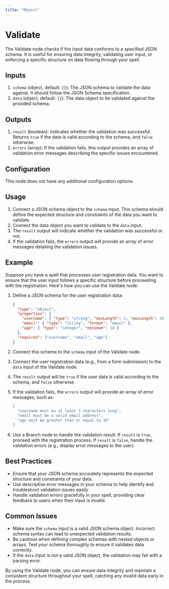 ```yaml
---
title: "Object"
---
```


# Validate

The Validate node checks if the input data conforms to a specified JSON schema. It is useful for ensuring data integrity, validating user input, or enforcing a specific structure on data flowing through your spell.

## Inputs

1. `schema` (object, default: `{}`): The JSON schema to validate the data against. It should follow the JSON Schema specification.
2. `data` (object, default: `{}`): The data object to be validated against the provided schema.

## Outputs

1. `result` (boolean): Indicates whether the validation was successful. Returns `true` if the data is valid according to the schema, and `false` otherwise.
2. `errors` (array): If the validation fails, this output provides an array of validation error messages describing the specific issues encountered.

## Configuration

This node does not have any additional configuration options.

## Usage

1. Connect a JSON schema object to the `schema` input. This schema should define the expected structure and constraints of the data you want to validate.
2. Connect the data object you want to validate to the `data` input.
3. The `result` output will indicate whether the validation was successful or not.
4. If the validation fails, the `errors` output will provide an array of error messages detailing the validation issues.

## Example

Suppose you have a spell that processes user registration data. You want to ensure that the user input follows a specific structure before proceeding with the registration. Here's how you can use the Validate node:

1. Define a JSON schema for the user registration data:
   ```json
   {
     "type": "object",
     "properties": {
       "username": { "type": "string", "minLength": 3, "maxLength": 20 },
       "email": { "type": "string", "format": "email" },
       "age": { "type": "integer", "minimum": 18 }
     },
     "required": ["username", "email", "age"]
   }
   ```

2. Connect this schema to the `schema` input of the Validate node.
3. Connect the user registration data (e.g., from a form submission) to the `data` input of the Validate node.
4. The `result` output will be `true` if the user data is valid according to the schema, and `false` otherwise.
5. If the validation fails, the `errors` output will provide an array of error messages, such as:
   ```json
   [
     "username must be at least 3 characters long",
     "email must be a valid email address",
     "age must be greater than or equal to 18"
   ]
   ```

6. Use a Branch node to handle the validation result. If `result` is `true`, proceed with the registration process. If `result` is `false`, handle the validation errors (e.g., display error messages to the user).

## Best Practices

- Ensure that your JSON schema accurately represents the expected structure and constraints of your data.
- Use descriptive error messages in your schema to help identify and troubleshoot validation issues easily.
- Handle validation errors gracefully in your spell, providing clear feedback to users when their input is invalid.

## Common Issues

- Make sure the `schema` input is a valid JSON schema object. Incorrect schema syntax can lead to unexpected validation results.
- Be cautious when defining complex schemas with nested objects or arrays. Test your schema thoroughly to ensure it validates data correctly.
- If the `data` input is not a valid JSON object, the validation may fail with a parsing error.

By using the Validate node, you can ensure data integrity and maintain a consistent structure throughout your spell, catching any invalid data early in the process.